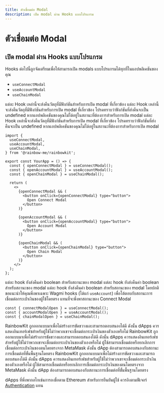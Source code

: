 ```yaml
---
title: ตัวเชื่อมต่อ Modal
description: เปิด modal ผ่าน Hooks แบบโปรแกรม
---
```


# ตัวเชื่อมต่อ Modal

## เปิด modal ผ่าน Hooks แบบโปรแกรม

Hooks ต่อไปนี้ถูกจัดเตรียมเพื่อให้สามารถเปิด modals แบบโปรแกรมได้ทุกที่ในแอปพลิเคชันของคุณ

- `useConnectModal`
- `useAccountModal`
- `useChainModal`

แต่ละ Hook เหล่านี้จะส่งคืนวัตถุที่มีฟังก์ชันสำหรับการเปิด modal ที่เกี่ยวข้อง แต่ละ Hook เหล่านี้จะส่งคืนวัตถุที่มีฟังก์ชันสำหรับการเปิด modal ที่เกี่ยวข้อง โปรดทราบว่าฟังก์ชันที่ส่งคืนจะเป็น undefined หากแอปพลิเคชันของคุณไม่ได้อยู่ในสถานะที่ต้องการสำหรับการเปิด modal แต่ละ Hook เหล่านี้จะส่งคืนวัตถุที่มีฟังก์ชันสำหรับการเปิด modal ที่เกี่ยวข้อง โปรดทราบว่าฟังก์ชันที่ส่งคืนจะเป็น undefined หากแอปพลิเคชันของคุณไม่ได้อยู่ในสถานะที่ต้องการสำหรับการเปิด modal

```tsx
import {
  useConnectModal,
  useAccountModal,
  useChainModal,
} from '@rainbow-me/rainbowkit';

export const YourApp = () => {
  const { openConnectModal } = useConnectModal();
  const { openAccountModal } = useAccountModal();
  const { openChainModal } = useChainModal();

  return (
    <>
      {openConnectModal && (
        <button onClick={openConnectModal} type="button">
          Open Connect Modal
        </button>
      )}

      {openAccountModal && (
        <button onClick={openAccountModal} type="button">
          Open Account Modal
        </button>
      )}

      {openChainModal && (
        <button onClick={openChainModal} type="button">
          Open Chain Modal
        </button>
      )}
    </>
  );
};
```

แต่ละ hook ยังส่งคืนค่า boolean สำหรับสถานะของ modal แต่ละ hook ยังส่งคืนค่า boolean สำหรับสถานะของ modal แต่ละ hook ยังส่งคืนค่า boolean สำหรับสถานะของ modal โดยปกติขอแนะนำให้คุณพึ่งพาเฉพาะ Wagmi hooks (ได้แก่ `useAccount`) เพื่อโต้ตอบกับสถานะการเชื่อมต่อกระเป๋าเงินของผู้ใช้โดยตรง แทนที่จะพึ่งพาสถานะของ Connect Modal

```tsx
const { connectModalOpen } = useConnectModal();
const { accountModalOpen } = useAccountModal();
const { chainModalOpen } = useChainModal();
```

RainbowKit ถูกออกแบบมาเพื่อไม่สร้างการขัดขวางและสามารถตอบสนองได้ดี ดังนั้น dApps ควรแสดงอินเทอร์เฟซสำหรับผู้ใช้ไม่ว่าพวกเขาจะเชื่อมต่อกระเป๋าเงินของตัวเองหรือไม่ RainbowKit ถูกออกแบบมาเพื่อไม่สร้างการขัดขวางและสามารถตอบสนองได้ดี ดังนั้น dApps ควรแสดงอินเทอร์เฟซสำหรับผู้ใช้ไม่ว่าพวกเขาจะเชื่อมต่อกระเป๋าเงินของตัวเองหรือไม่ ผู้ใช้สามารถเชื่อมต่อหรือยกเลิกการเชื่อมต่อกระเป๋าเงินของตนโดยตรงจาก MetaMask ดังนั้น dApp ต้องสามารถตอบสนองกับสถานะการเชื่อมต่อที่ขั้นพื้นฐานโดยตรง RainbowKit ถูกออกแบบมาเพื่อไม่สร้างการขัดขวางและสามารถตอบสนองได้ดี ดังนั้น dApps ควรแสดงอินเทอร์เฟซสำหรับผู้ใช้ไม่ว่าพวกเขาจะเชื่อมต่อกระเป๋าเงินของตัวเองหรือไม่ ผู้ใช้สามารถเชื่อมต่อหรือยกเลิกการเชื่อมต่อกระเป๋าเงินของตนโดยตรงจาก MetaMask ดังนั้น dApp ต้องสามารถตอบสนองกับสถานะการเชื่อมต่อที่ขั้นพื้นฐานโดยตรง

dApps ที่พึ่งพากลไกเช่นการลงชื่อตาม Ethereum สำหรับการยืนยันผู้ใช้ ควรอิงตามฟีเจอร์ [Authentication](/docs/authentication) แทน

